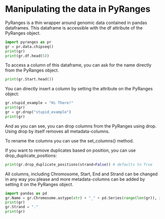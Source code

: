 # Manipulating the data in PyRanges

PyRanges is a thin wrapper around genomic data contained in pandas dataframes.
This dataframe is accessible with the df attribute of the PyRanges object.

```python
import pyranges as pr
gr = pr.data.chipseq()
print(gr)
print(gr.df.head(5))
```

To access a column of this dataframe, you can ask for the name directly from the
PyRanges object.

```python
print(gr.Start.head())
```

You can directly insert a column by setting the attribute on the PyRanges object:

```python
gr.stupid_example = "Hi There!"
print(gr)
gr = gr.drop("stupid_example")
print(gr)
```

And as you can see, you can drop columns from the PyRanges using drop. Using
drop by itself removes all metadata-columns.

To rename the columns you can use the set_columns() method.

If you want to remove duplicates based on position, you can use drop_duplicate_positions:

```python
print(gr.drop_duplicate_positions(strand=False)) # defaults to True
```

All columns, including Chromosome, Start, End and Strand can be changed in any
way you please and more metadata-columns can be added by setting it on the
PyRanges object.

```python
import pandas as pd
gr.Name = gr.Chromosome.astype(str) + "_" + pd.Series(range(len(gr)), index=gr.Chromosome.index).astype(str)
print(gr)
gr.Strand = "."
print(gr)
```
